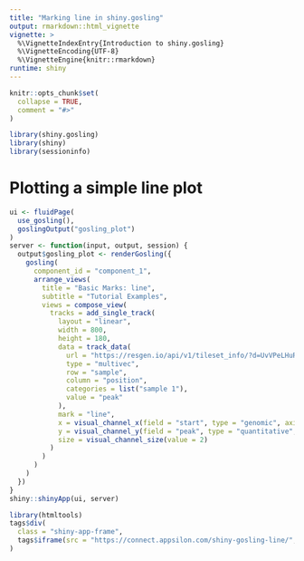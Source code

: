 ```yaml
---
title: "Marking line in shiny.gosling"
output: rmarkdown::html_vignette
vignette: >
  %\VignetteIndexEntry{Introduction to shiny.gosling}
  %\VignetteEncoding{UTF-8}
  %\VignetteEngine{knitr::rmarkdown}
runtime: shiny
---
```


```r
knitr::opts_chunk$set(
  collapse = TRUE,
  comment = "#>"
)
```

```r
library(shiny.gosling)
library(shiny)
library(sessioninfo)
```

# Plotting a simple line plot

```r
ui <- fluidPage(
  use_gosling(),
  goslingOutput("gosling_plot")
)
server <- function(input, output, session) {
  output$gosling_plot <- renderGosling({
    gosling(
      component_id = "component_1",
      arrange_views(
        title = "Basic Marks: line",
        subtitle = "Tutorial Examples",
        views = compose_view(
          tracks = add_single_track(
            layout = "linear",
            width = 800,
            height = 180,
            data = track_data(
              url = "https://resgen.io/api/v1/tileset_info/?d=UvVPeLHuRDiYA3qwFlm7xQ",
              type = "multivec",
              row = "sample",
              column = "position",
              categories = list("sample 1"),
              value = "peak"
            ),
            mark = "line",
            x = visual_channel_x(field = "start", type = "genomic", axis = "bottom"),
            y = visual_channel_y(field = "peak", type = "quantitative", axis = "right"),
            size = visual_channel_size(value = 2)
          )
        )
      )
    )
  })
}
shiny::shinyApp(ui, server)
```

```r
library(htmltools)
tags$div(
  class = "shiny-app-frame",
  tags$iframe(src = "https://connect.appsilon.com/shiny-gosling-line/", width = 950, height = 350)
)
```
